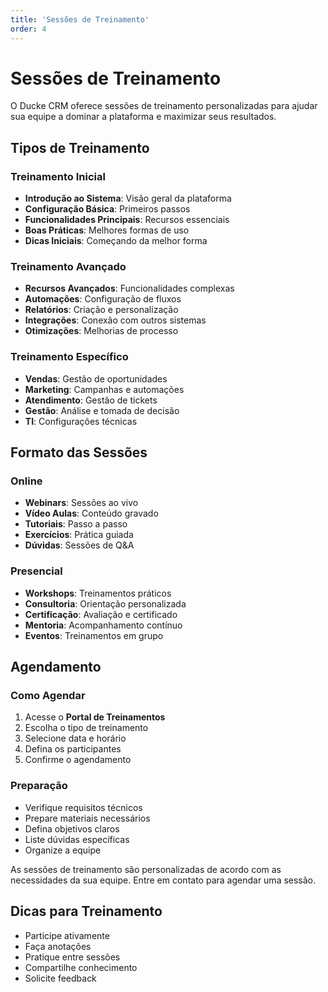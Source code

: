 ```yaml
---
title: 'Sessões de Treinamento'
order: 4
---
```


# Sessões de Treinamento


O Ducke CRM oferece sessões de treinamento personalizadas para ajudar sua equipe a dominar a plataforma e maximizar seus resultados.

## Tipos de Treinamento

### Treinamento Inicial

- **Introdução ao Sistema**: Visão geral da plataforma
- **Configuração Básica**: Primeiros passos
- **Funcionalidades Principais**: Recursos essenciais
- **Boas Práticas**: Melhores formas de uso
- **Dicas Iniciais**: Começando da melhor forma

### Treinamento Avançado

- **Recursos Avançados**: Funcionalidades complexas
- **Automações**: Configuração de fluxos
- **Relatórios**: Criação e personalização
- **Integrações**: Conexão com outros sistemas
- **Otimizações**: Melhorias de processo

### Treinamento Específico

- **Vendas**: Gestão de oportunidades
- **Marketing**: Campanhas e automações
- **Atendimento**: Gestão de tickets
- **Gestão**: Análise e tomada de decisão
- **TI**: Configurações técnicas

## Formato das Sessões

### Online

- **Webinars**: Sessões ao vivo
- **Vídeo Aulas**: Conteúdo gravado
- **Tutoriais**: Passo a passo
- **Exercícios**: Prática guiada
- **Dúvidas**: Sessões de Q&A

### Presencial

- **Workshops**: Treinamentos práticos
- **Consultoria**: Orientação personalizada
- **Certificação**: Avaliação e certificado
- **Mentoria**: Acompanhamento contínuo
- **Eventos**: Treinamentos em grupo

## Agendamento

### Como Agendar

1. Acesse o **Portal de Treinamentos**
2. Escolha o tipo de treinamento
3. Selecione data e horário
4. Defina os participantes
5. Confirme o agendamento

### Preparação

- Verifique requisitos técnicos
- Prepare materiais necessários
- Defina objetivos claros
- Liste dúvidas específicas
- Organize a equipe

<Callout type="info">
As sessões de treinamento são personalizadas de acordo com as necessidades da sua equipe. Entre em contato para agendar uma sessão.
</Callout>

## Dicas para Treinamento

- Participe ativamente
- Faça anotações
- Pratique entre sessões
- Compartilhe conhecimento
- Solicite feedback 